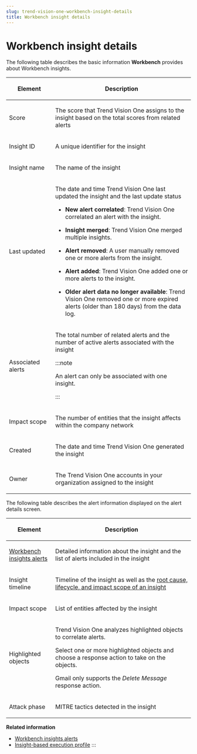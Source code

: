 ```yaml
---
slug: trend-vision-one-workbench-insight-details
title: Workbench insight details
---
```

# Workbench insight details

The following table describes the basic information **Workbench** provides about Workbench insights.

<table>
<colgroup>
<col style="width: 25%" />
<col style="width: 75%" />
</colgroup>
<thead>
<tr>
<th><p>Element</p></th>
<th><p>Description</p></th>
</tr>
</thead>
<tbody>
<tr>
<td><p>Score</p></td>
<td><p>The score that Trend Vision One assigns to the insight based on the total scores from related alerts</p></td>
</tr>
<tr>
<td><p>Insight ID</p></td>
<td><p>A unique identifier for the insight</p></td>
</tr>
<tr>
<td><p>Insight name</p></td>
<td><p>The name of the insight</p></td>
</tr>
<tr>
<td><p>Last updated</p></td>
<td><p>The date and time Trend Vision One last updated the insight and the last update status</p>
<ul>
<li><p><strong>New alert correlated</strong>: Trend Vision One correlated an alert with the insight.</p></li>
<li><p><strong>Insight merged</strong>: Trend Vision One merged multiple insights.</p></li>
<li><p><strong>Alert removed</strong>: A user manually removed one or more alerts from the insight.</p></li>
<li><p><strong>Alert added</strong>: Trend Vision One added one or more alerts to the insight.</p></li>
<li><p><strong>Older alert data no longer available</strong>: Trend Vision One removed one or more expired alerts (older than 180 days) from the data log.</p></li>
</ul></td>
</tr>
<tr>
<td><p>Associated alerts</p></td>
<td><p>The total number of related alerts and the number of active alerts associated with the insight</p>


:::note

<p>An alert can only be associated with one insight.</p>


:::

</td>
</tr>
<tr>
<td><p>Impact scope</p></td>
<td><p>The number of entities that the insight affects within the company network</p></td>
</tr>
<tr>
<td><p>Created</p></td>
<td><p>The date and time Trend Vision One generated the insight</p></td>
</tr>
<tr>
<td><p>Owner</p></td>
<td><p>The Trend Vision One accounts in your organization assigned to the insight</p></td>
</tr>
</tbody>
</table>

The following table describes the alert information displayed on the alert details screen.

<table>
<colgroup>
<col style="width: 25%" />
<col style="width: 75%" />
</colgroup>
<thead>
<tr>
<th><p>Element</p></th>
<th><p>Description</p></th>
</tr>
</thead>
<tbody>
<tr>
<td><a href="trend-vision-one-alerts-workbench-insights">Workbench insights alerts</a></td>
<td><p>Detailed information about the insight and the list of alerts included in the insight</p></td>
</tr>
<tr>
<td><p>Insight timeline</p></td>
<td><p>Timeline of the insight as well as the <a href="trend-vision-one-insight-based-execution-profile">root cause, lifecycle, and impact scope of an insight</a></p></td>
</tr>
<tr>
<td><p>Impact scope</p></td>
<td><p>List of entities affected by the insight</p></td>
</tr>
<tr>
<td><p>Highlighted objects</p></td>
<td><p>Trend Vision One analyzes highlighted objects to correlate alerts.</p>
<p>Select one or more highlighted objects and choose a response action to take on the objects.</p>
<p>Gmail only supports the <em>Delete Message</em> response action.</p></td>
</tr>
<tr>
<td><p>Attack phase</p></td>
<td><p>MITRE tactics detected in the insight</p></td>
</tr>
</tbody>
</table>

**Related information**

- [Workbench insights alerts](alerts-workbench-insights.md "Check detailed information about a Workbench insight and the list of alerts included in the insight.")
- [Insight-based execution profile](insight-based-execution-profile.md "The insight-based execution profile allows you to focus on objects and events across affected endpoints from a broader perspective, rather than isolated, discrete alerts that may point to the same underlying root cause.")
:::
